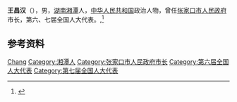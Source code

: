 '''王昌汉'''（{{bd|1931年|7月|}}），男，[[湖南|湖南]][[湘潭市|湘潭]]人，[[中华人民共和国|中华人民共和国]]政治人物，曾任[[张家口市人民政府|张家口市人民政府]]市长，第六、七届全国人大代表。,<ref>{{Cite book|title=中华人民共和国职官志|author=何虎生, 李耀东, 向常福主编|publisher=中国社会出版社|year=2003|isbn=9787800883934|location=北京|pages=}}</ref>

== 参考资料 ==
{{reflist}}

{{张家口市市长}}

{{Authority control}}
{{DEFAULTSORT:Wang王}}
[[Category:王姓|Chang]]
[[Category:湘潭人|Category:湘潭人]]
[[Category:张家口市人民政府市长|Category:张家口市人民政府市长]]
[[Category:第六届全国人大代表|Category:第六届全国人大代表]]
[[Category:第七届全国人大代表|Category:第七届全国人大代表]]

{{中国人物小作品}}